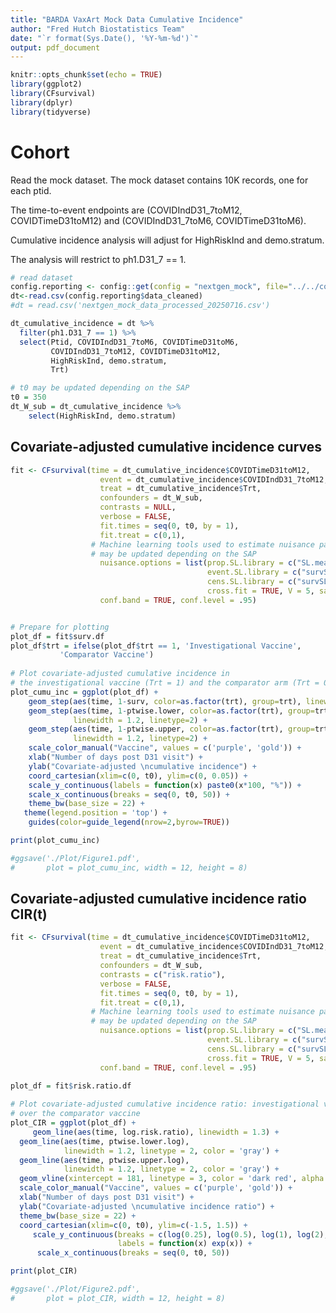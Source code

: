 ```yaml
---
title: "BARDA VaxArt Mock Data Cumulative Incidence"
author: "Fred Hutch Biostatistics Team"
date: "`r format(Sys.Date(), '%Y-%m-%d')`"
output: pdf_document
---
```


```r
knitr::opts_chunk$set(echo = TRUE)
library(ggplot2)
library(CFsurvival) 
library(dplyr)
library(tidyverse)
```

# Cohort

Read the mock dataset. The mock dataset contains 10K records, one for each ptid.

The time-to-event endpoints are (COVIDIndD31_7toM12, COVIDTimeD31toM12) and 
(COVIDIndD31_7toM6, COVIDTimeD31toM6).

Cumulative incidence analysis will adjust for HighRiskInd and demo.stratum.

The analysis will restrict to ph1.D31_7 == 1.

```r
# read dataset
config.reporting <- config::get(config = "nextgen_mock", file="../../config.yml")
dt<-read.csv(config.reporting$data_cleaned)
#dt = read.csv('nextgen_mock_data_processed_20250716.csv')

dt_cumulative_incidence = dt %>%
  filter(ph1.D31_7 == 1) %>%
  select(Ptid, COVIDIndD31_7toM6, COVIDTimeD31toM6, 
         COVIDIndD31_7toM12, COVIDTimeD31toM12, 
         HighRiskInd, demo.stratum,
         Trt)

# t0 may be updated depending on the SAP
t0 = 350
dt_W_sub = dt_cumulative_incidence %>%
    select(HighRiskInd, demo.stratum)
```


## Covariate-adjusted cumulative incidence curves

```r
fit <- CFsurvival(time = dt_cumulative_incidence$COVIDTimeD31toM12, 
                    event = dt_cumulative_incidence$COVIDIndD31_7toM12, 
                    treat = dt_cumulative_incidence$Trt, 
                    confounders = dt_W_sub, 
                    contrasts = NULL,
                    verbose = FALSE, 
                    fit.times = seq(0, t0, by = 1), 
                    fit.treat = c(0,1),
                  # Machine learning tools used to estimate nuisance parameters
                  # may be updated depending on the SAP
                    nuisance.options = list(prop.SL.library = c("SL.mean"),
                                            event.SL.library = c("survSL.km", "survSL.coxph"),
                                            cens.SL.library = c("survSL.km", "survSL.coxph"),
                                            cross.fit = TRUE, V = 5, save.nuis.fits = TRUE), 
                    conf.band = TRUE, conf.level = .95)


# Prepare for plotting
plot_df = fit$surv.df
plot_df$trt = ifelse(plot_df$trt == 1, 'Investigational Vaccine', 
           'Comparator Vaccine')
  
# Plot covariate-adjusted cumulative incidence in 
# the investigational vaccine (Trt = 1) and the comparator arm (Trt = 0)
plot_cumu_inc = ggplot(plot_df) +
    geom_step(aes(time, 1-surv, color=as.factor(trt), group=trt), linewidth = 1.5) +
    geom_step(aes(time, 1-ptwise.lower, color=as.factor(trt), group=trt), 
              linewidth = 1.2, linetype=2) +
    geom_step(aes(time, 1-ptwise.upper, color=as.factor(trt), group=trt), 
              linewidth = 1.2, linetype=2) +
    scale_color_manual("Vaccine", values = c('purple', 'gold')) +
    xlab("Number of days post D31 visit") +
    ylab("Covariate-adjusted \ncumulative incidence") +
    coord_cartesian(xlim=c(0, t0), ylim=c(0, 0.05)) +
    scale_y_continuous(labels = function(x) paste0(x*100, "%")) +
    scale_x_continuous(breaks = seq(0, t0, 50)) +
    theme_bw(base_size = 22) +
   theme(legend.position = 'top') +
    guides(color=guide_legend(nrow=2,byrow=TRUE))

print(plot_cumu_inc)

#ggsave('./Plot/Figure1.pdf', 
#       plot = plot_cumu_inc, width = 12, height = 8)
```


## Covariate-adjusted cumulative incidence ratio CIR(t)

```r
fit <- CFsurvival(time = dt_cumulative_incidence$COVIDTimeD31toM12, 
                    event = dt_cumulative_incidence$COVIDIndD31_7toM12, 
                    treat = dt_cumulative_incidence$Trt, 
                    confounders = dt_W_sub, 
                    contrasts = c("risk.ratio"), 
                    verbose = FALSE, 
                    fit.times = seq(0, t0, by = 1), 
                    fit.treat = c(0,1), 
                  # Machine learning tools used to estimate nuisance parameters
                  # may be updated depending on the SAP
                    nuisance.options = list(prop.SL.library = c("SL.mean"),
                                            event.SL.library = c("survSL.km", "survSL.coxph"),
                                            cens.SL.library = c("survSL.km", "survSL.coxph"),
                                            cross.fit = TRUE, V = 5, save.nuis.fits = TRUE), 
                    conf.band = TRUE, conf.level = .95)
  
plot_df = fit$risk.ratio.df

# Plot covariate-adjusted cumulative incidence ratio: investigational vaccine
# over the comparator vaccine
plot_CIR = ggplot(plot_df) +
     geom_line(aes(time, log.risk.ratio), linewidth = 1.3) +
  geom_line(aes(time, ptwise.lower.log), 
            linewidth = 1.2, linetype = 2, color = 'gray') +
  geom_line(aes(time, ptwise.upper.log), 
            linewidth = 1.2, linetype = 2, color = 'gray') +
  geom_vline(xintercept = 181, linetype = 3, color = 'dark red', alpha = 0.5, size = 1.5)+
  scale_color_manual("Vaccine", values = c('purple', 'gold')) +
  xlab("Number of days post D31 visit") +
  ylab("Covariate-adjusted \ncumulative incidence ratio") +
  theme_bw(base_size = 22) +
  coord_cartesian(xlim=c(0, t0), ylim=c(-1.5, 1.5)) +
     scale_y_continuous(breaks = c(log(0.25), log(0.5), log(1), log(2), log(4)), 
                        labels = function(x) exp(x)) +
      scale_x_continuous(breaks = seq(0, t0, 50))

print(plot_CIR)

#ggsave('./Plot/Figure2.pdf', 
#       plot = plot_CIR, width = 12, height = 8)
```

